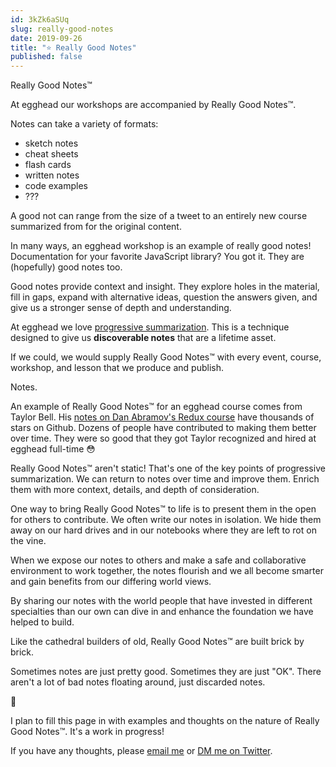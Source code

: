 ```yaml
---
id: 3kZk6aSUq
slug: really-good-notes
date: 2019-09-26
title: "⭐️ Really Good Notes"
published: false
---
```

Really Good Notes™

At egghead our workshops are accompanied by Really Good Notes™. 

Notes can take a variety of formats:

* sketch notes
* cheat sheets
* flash cards
* written notes
* code examples
* ???

A good not can range from the size of a tweet to an entirely new course summarized from for the original content.

In many ways, an egghead workshop is an example of really good notes! Documentation for your favorite JavaScript library? You got it. They are (hopefully) good notes too.

Good notes provide context and insight. They explore holes in the material, fill in gaps, expand with alternative ideas, question the answers given, and give us a stronger sense of depth and understanding.

At egghead we love [progressive summarization](https://praxis.fortelabs.co/progressive-summarization-a-practical-technique-for-designing-discoverable-notes-3459b257d3eb/). This is a technique designed to give us **discoverable notes** that are a lifetime asset.

If we could, we would supply Really Good Notes™ with every event, course, workshop, and lesson that we produce and publish.

Notes.

An example of Really Good Notes™ for an egghead course comes from Taylor Bell. His [notes on Dan Abramov's Redux course](https://github.com/tayiorbeii/egghead.io_redux_course_notes) have thousands of stars on Github. Dozens of people have contributed to making them better over time. They were so good that they got Taylor recognized and hired at egghead full-time 😳

Really Good Notes™ aren't static! That's one of the key points of progressive summarization. We can return to notes over time and improve them. Enrich them with more context, details, and depth of consideration.

One way to bring Really Good Notes™ to life is to present them in the open for others to contribute. We often write our notes in isolation. We hide them away on our hard drives and in our notebooks where they are left to rot on the vine.

When we expose our notes to others and make a safe and collaborative environment to work together, the notes flourish and we all become smarter and gain benefits from our differing world views.

By sharing our notes with the world people that have invested in different specialties than our own can dive in and enhance the foundation we have helped to build.

Like the cathedral builders of old, Really Good Notes™ are built brick by brick.

Sometimes notes are just pretty good. Sometimes they are just "OK". There aren't a lot of bad notes floating around, just discarded notes.

🤔

I plan to fill this page in with examples and thoughts on the nature of Really Good Notes™. It's a work in progress!

If you have any thoughts, please [email me](mailto:joelhooks@gmail.com) or [DM me on Twitter](https://twitter.com/messages/compose?recipient_id=12087242).









